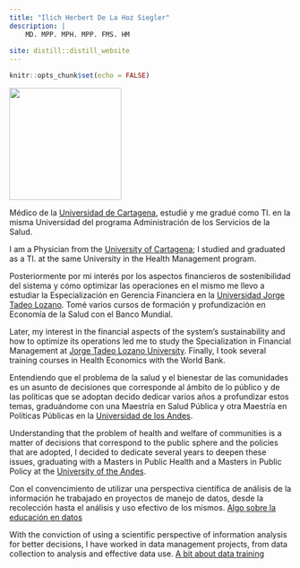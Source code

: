---
title: "Ilich Herbert De La Hoz Siegler"
description: |
    MD. MPP. MPH. MPP. FMS. HM
    
site: distill::distill_website
---

```{r setup, include=FALSE}
knitr::opts_chunk$set(echo = FALSE)


```

![](ilichdelahoz.jpg){width=200}

Médico de la [Universidad de Cartagena](https://www.unicartagena.edu.co/), estudié y me gradué  como Tl. en la misma Universidad del programa Administración de los Servicios de la Salud.

I am a Physician from the [University of Cartagena](https://www.unicartagena.edu.co/); I studied and graduated as a Tl. at the same University in the Health  Management program. 

Posteriormente por mi interés por los aspectos financieros de sostenibilidad del sistema y cómo optimizar las operaciones en el mismo me llevo a estudiar la  Especialización en Gerencia Financiera en la [Universidad Jorge Tadeo Lozano](https://www.utadeo.edu.co/es). Tomé varios cursos de formación y profundización en Economía de la Salud con el Banco Mundial.

Later, my interest in the financial aspects of the system's sustainability and how to optimize its operations led me to study the Specialization in Financial Management at  [Jorge Tadeo Lozano University](https://www.utadeo.edu.co/es). Finally,  I took several training courses in Health Economics with the World Bank.

Entendiendo que el problema de la salud y el bienestar de las comunidades  es un asunto de decisiones que corresponde al ámbito de lo público y de las políticas que se adoptan decido dedicar varios años a profundizar estos temas, graduándome  con una Maestría en Salud Pública y otra Maestría en Políticas Públicas en la [Universidad de los Andes](https://uniandes.edu.co/). 

Understanding that the problem of health and welfare of communities is a matter of decisions that correspond to the public sphere and the policies that are adopted, I decided to dedicate several years to deepen these issues, graduating with a Masters in Public Health and a Masters in Public Policy at the [University of the Andes](https://uniandes.edu.co/). 

Con el convencimiento de utilizar una perspectiva científica de análisis de la información  he trabajado en proyectos de  manejo de datos, desde la recolección hasta el análisis y uso efectivo de los mismos. [Algo sobre la educación en datos](https://www.credly.com/users/ilich-herbert-de-la-hoz-siegler/badges) 

With the conviction of using a scientific perspective of information analysis for better decisions, I have worked in data management projects, from data collection to analysis and effective data use.  [A  bit about data training](https://www.credly.com/users/ilich-herbert-de-la-hoz-siegler/badges)

